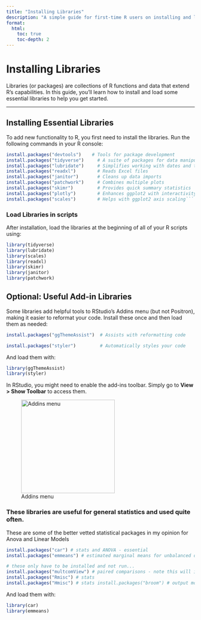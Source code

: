 ```yaml
---
title: "Installing Libraries"
description: "A simple guide for first-time R users on installing and loading essential libraries."
format:
  html:
    toc: true
    toc-depth: 2
---
```


# Installing Libraries

Libraries (or packages) are collections of R functions and data that extend R’s capabilities. In this guide, you’ll learn how to install and load some essential libraries to help you get started.

------------------------------------------------------------------------

## Installing Essential Libraries

To add new functionality to R, you first need to install the libraries. Run the following commands in your R console:

``` r
install.packages("devtools")    # Tools for package development
install.packages("tidyverse")     # A suite of packages for data manipulation and visualization
install.packages("lubridate")     # Simplifies working with dates and times
install.packages("readxl")        # Reads Excel files
install.packages("janitor")       # Cleans up data imports
install.packages("patchwork")     # Combines multiple plots
install.packages("skimr")         # Provides quick summary statistics
install.packages("plotly")        # Enhances ggplot2 with interactivity
install.packages("scales")        # Helps with ggplot2 axis scaling```

```

### Load Libraries in scripts

After installation, load the libraries at the beginning of all of your R scripts using:

``` r
library(tidyverse) 
library(lubridate) 
library(scales) 
library(readxl) 
library(skimr) 
library(janitor) 
library(patchwork)
```

## Optional: Useful Add-in Libraries

Some libraries add helpful tools to RStudio’s Addins menu (but not Positron), making it easier to reformat your code. Install these once and then load them as needed:

``` r
install.packages("ggThemeAssist")  # Assists with reformatting code

install.packages("styler")         # Automatically styles your code
```

And load them with:

``` r
library(ggThemeAssist)
library(styler)
```

In RStudio, you might need to enable the add-ins toolbar. Simply go to **View \> Show Toolbar** to access them.

![Addins menu](/images/addins.png){fig-alt="Addins_menu" fig-align="center" width="250"}

### These libraries are useful for general statistics and used quite often.

These are some of the better vetted statistical packages in my opinion for Anova and Linear Models

``` r
install.packages("car") # stats and ANOVA - essential 
install.packages("emmeans") # estimated marginal means for unbalanced designs 

# these only have to be installed and not run...
install.packages("multcomView") # paired comparisons - note this will interfear with DPLYR!!
install.packages("Rmisc") # stats 
install.packages("Hmisc") # stats install.packages("broom") # output models cleanly 
```

And load them with:

``` r
library(car)
library(emmeans)
```

